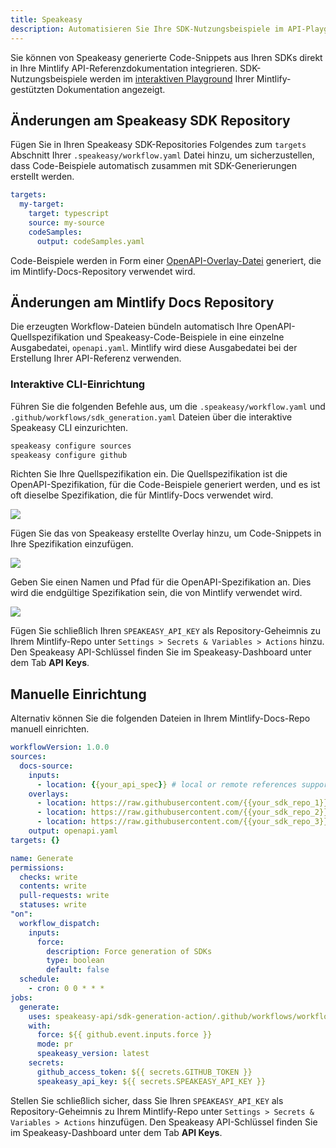```yaml
---
title: Speakeasy
description: Automatisieren Sie Ihre SDK-Nutzungsbeispiele im API-Playground
---
```


Sie können von Speakeasy generierte Code-Snippets aus Ihren SDKs direkt in Ihre Mintlify API-Referenzdokumentation integrieren. SDK-Nutzungsbeispiele werden im [interaktiven Playground](https://mintlify.com/docs/api-playground/overview) Ihrer Mintlify-gestützten Dokumentation angezeigt.

## Änderungen am Speakeasy SDK Repository

Fügen Sie in Ihren Speakeasy SDK-Repositories Folgendes zum `targets` Abschnitt Ihrer `.speakeasy/workflow.yaml` Datei hinzu, um sicherzustellen, dass Code-Beispiele automatisch zusammen mit SDK-Generierungen erstellt werden.

```yaml .speakeasy/workflow.yaml
targets:
  my-target:
    target: typescript
    source: my-source
    codeSamples:
      output: codeSamples.yaml
```

Code-Beispiele werden in Form einer [OpenAPI-Overlay-Datei](https://www.speakeasyapi.dev/openapi/overlays) generiert, die im Mintlify-Docs-Repository verwendet wird.

## Änderungen am Mintlify Docs Repository

Die erzeugten Workflow-Dateien bündeln automatisch Ihre OpenAPI-Quellspezifikation und Speakeasy-Code-Beispiele in eine einzelne Ausgabedatei, `openapi.yaml`. Mintlify wird diese Ausgabedatei bei der Erstellung Ihrer API-Referenz verwenden.

### Interaktive CLI-Einrichtung

Führen Sie die folgenden Befehle aus, um die `.speakeasy/workflow.yaml` und `.github/workflows/sdk_generation.yaml` Dateien über die interaktive Speakeasy CLI einzurichten.

```bash
speakeasy configure sources
speakeasy configure github
```

Richten Sie Ihre Quellspezifikation ein. Die Quellspezifikation ist die OpenAPI-Spezifikation, für die Code-Beispiele generiert werden, und es ist oft dieselbe Spezifikation, die für Mintlify-Docs verwendet wird.

![](/images/speakeasy-1.webp)

Fügen Sie das von Speakeasy erstellte Overlay hinzu, um Code-Snippets in Ihre Spezifikation einzufügen.

![](/images/speakeasy-2.webp)

Geben Sie einen Namen und Pfad für die OpenAPI-Spezifikation an. Dies wird die endgültige Spezifikation sein, die von Mintlify verwendet wird.

![](/images/speakeasy-3.webp)

Fügen Sie schließlich Ihren `SPEAKEASY_API_KEY` als Repository-Geheimnis zu Ihrem Mintlify-Repo unter `Settings > Secrets & Variables > Actions` hinzu. Den Speakeasy API-Schlüssel finden Sie im Speakeasy-Dashboard unter dem Tab **API Keys**.

## Manuelle Einrichtung

Alternativ können Sie die folgenden Dateien in Ihrem Mintlify-Docs-Repo manuell einrichten.

```yaml .speakeasy/workflow.yaml
workflowVersion: 1.0.0
sources:
  docs-source:
    inputs:
      - location: {{your_api_spec}} # local or remote references supported
    overlays:
      - location: https://raw.githubusercontent.com/{{your_sdk_repo_1}}/codeSamples.yaml
      - location: https://raw.githubusercontent.com/{{your_sdk_repo_2}}/codeSamples.yaml
      - location: https://raw.githubusercontent.com/{{your_sdk_repo_3}}/codeSamples.yaml
    output: openapi.yaml
targets: {}
```

```yaml .speakeasy/workflows/sdk_generation.yaml
name: Generate
permissions:
  checks: write
  contents: write
  pull-requests: write
  statuses: write
"on":
  workflow_dispatch:
    inputs:
      force:
        description: Force generation of SDKs
        type: boolean
        default: false
  schedule:
    - cron: 0 0 * * *
jobs:
  generate:
    uses: speakeasy-api/sdk-generation-action/.github/workflows/workflow-executor.yaml@v15
    with:
      force: ${{ github.event.inputs.force }}
      mode: pr
      speakeasy_version: latest
    secrets:
      github_access_token: ${{ secrets.GITHUB_TOKEN }}
      speakeasy_api_key: ${{ secrets.SPEAKEASY_API_KEY }}
```

Stellen Sie schließlich sicher, dass Sie Ihren `SPEAKEASY_API_KEY` als Repository-Geheimnis zu Ihrem Mintlify-Repo unter `Settings > Secrets & Variables > Actions` hinzufügen. Den Speakeasy API-Schlüssel finden Sie im Speakeasy-Dashboard unter dem Tab **API Keys**.
